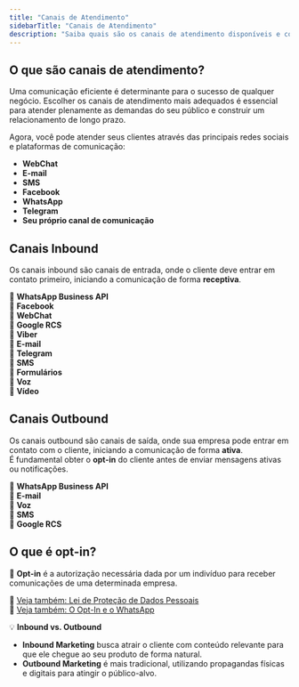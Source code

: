 ```yaml
---
title: "Canais de Atendimento"
sidebarTitle: "Canais de Atendimento"
description: "Saiba quais são os canais de atendimento disponíveis e como utilizá-los de forma eficiente para melhorar a comunicação com seus clientes."
---
```


## O que são canais de atendimento?

Uma comunicação eficiente é determinante para o sucesso de qualquer negócio. Escolher os canais de atendimento mais adequados é essencial para atender plenamente as demandas do seu público e construir um relacionamento de longo prazo.

Agora, você pode atender seus clientes através das principais redes sociais e plataformas de comunicação:

- **WebChat**
- **E-mail**
- **SMS**
- **Facebook**
- **WhatsApp**
- **Telegram**
- **Seu próprio canal de comunicação**

## Canais Inbound

Os canais inbound são canais de entrada, onde o cliente deve entrar em contato primeiro, iniciando a comunicação de forma **receptiva**.

🚀 **WhatsApp Business API**  
🚀 **Facebook**  
🚀 **WebChat**  
🚀 **Google RCS**  
🚀 **Viber**  
🚀 **E-mail**  
🚀 **Telegram**  
🚀 **SMS**  
🚀 **Formulários**  
🚀 **Voz**  
🚀 **Vídeo**  

## Canais Outbound

Os canais outbound são canais de saída, onde sua empresa pode entrar em contato com o cliente, iniciando a comunicação de forma **ativa**.  
É fundamental obter o **opt-in** do cliente antes de enviar mensagens ativas ou notificações.

🚀 **WhatsApp Business API**  
🚀 **E-mail**  
🚀 **Voz**  
🚀 **SMS**  
🚀 **Google RCS**  

## O que é opt-in?

📌 **Opt-in** é a autorização necessária dada por um indivíduo para receber comunicações de uma determinada empresa.

🔎 [Veja também: Lei de Proteção de Dados Pessoais](#)  
🔎 [Veja também: O Opt-In e o WhatsApp](#)  

💡 **Inbound vs. Outbound**  
- **Inbound Marketing** busca atrair o cliente com conteúdo relevante para que ele chegue ao seu produto de forma natural.
- **Outbound Marketing** é mais tradicional, utilizando propagandas físicas e digitais para atingir o público-alvo.
